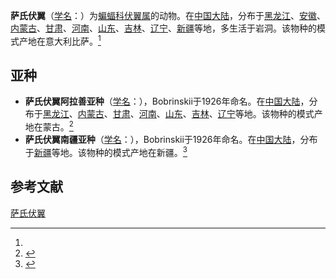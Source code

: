 {{Speciesbox
| name = 萨氏伏翼
| status = 
| status_system = 
| image = 
| genus = Pipistrellus
| species = savii
| authority = (Bonaparte, 1837)<ref name='id307'>{{cite web| url =http://www.bioinfo.cn/db05/BjdwSpecies.php?action=view&id=307| title =萨氏伏翼| work =《中国动物物种编目数据库》| publisher =中国科学院微生物研究所| author =中国科学院动物研究所| accessdate =2009-03-27| deadurl =yes| archiveurl =https://web.archive.org/web/20160305022411/http://www.bioinfo.cn/db05/BjdwSpecies.php?action=view&id=307| archivedate =2016-03-05}}</ref>
}}

'''萨氏伏翼'''（[[学名|学名]]：{{lang|la|''Pipistrellus savii''}}）为[[蝙蝠科|蝙蝠科]][[伏翼属|伏翼属]]的动物。在[[中国大陆|中国大陆]]，分布于[[黑龙江|黑龙江]]、[[安徽|安徽]]、[[内蒙古|内蒙古]]、[[甘肃|甘肃]]、[[河南|河南]]、[[山东|山东]]、[[吉林|吉林]]、[[辽宁|辽宁]]、[[新疆|新疆]]等地，多生活于岩洞。该物种的模式产地在意大利比萨。<ref name='id307'/>

==亚种==
*'''萨氏伏翼阿拉善亚种'''（[[学名|学名]]：{{lang|la|''Pipistrellus savii alashanicus''}}），Bobrinskii于1926年命名。在[[中国大陆|中国大陆]]，分布于[[黑龙江|黑龙江]]、[[内蒙古|内蒙古]]、[[甘肃|甘肃]]、[[河南|河南]]、[[山东|山东]]、[[吉林|吉林]]、[[辽宁|辽宁]]等地。该物种的模式产地在蒙古。<ref name='id308'>{{cite web| url =http://www.bioinfo.cn/db05/BjdwSpecies.php?action=view&id=308| title =萨氏伏翼阿拉善亚种| work =《中国动物物种编目数据库》| publisher =中国科学院微生物研究所| author =中国科学院动物研究所| accessdate =2009-03-27| deadurl =yes| archiveurl =https://web.archive.org/web/20160305023351/http://www.bioinfo.cn/db05/BjdwSpecies.php?action=view&id=308| archivedate =2016-03-05}}</ref>
*'''萨氏伏翼南疆亚种'''（[[学名|学名]]：{{lang|la|''Pipistrellus savii pallescens''}}），Bobrinskii于1926年命名。在[[中国大陆|中国大陆]]，分布于[[新疆|新疆]]等地。该物种的模式产地在新疆。<ref name='id309'>{{cite web| url =http://www.bioinfo.cn/db05/BjdwSpecies.php?action=view&id=309| title =萨氏伏翼南疆亚种| work =《中国动物物种编目数据库》| publisher =中国科学院微生物研究所| author =中国科学院动物研究所| accessdate =2009-03-27| deadurl =yes| archiveurl =https://web.archive.org/web/20160305060009/http://www.bioinfo.cn/db05/BjdwSpecies.php?action=view&id=309| archivedate =2016-03-05}}</ref>

== 参考文献 ==
{{reflist}}
{{Taxonbar|from=Q660139}}

[[Category:伏翼属|萨氏伏翼]]


{{蝙蝠小作品}}